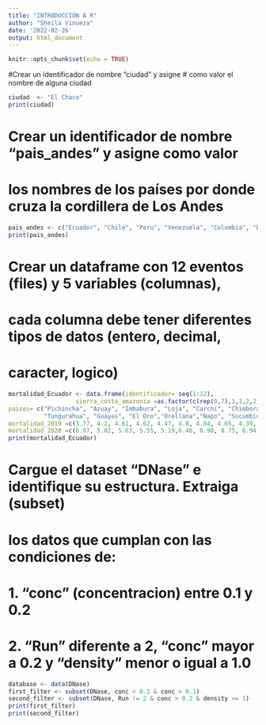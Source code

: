 ```yaml
---
title: "INTRODUCCIÓN A R"
author: "Sheila Vinueza"
date: '2022-02-26'
output: html_document
---
```


```r
knitr::opts_chunk$set(echo = TRUE)
```

#Crear un identificador de nombre "ciudad" y asigne \# como valor el nombre de alguna ciudad

```r
ciudad  <- "El Chaco"
print(ciudad)
```

# Crear un identificador de nombre "pais_andes" y asigne como valor

# los nombres de los países por donde cruza la cordillera de Los Andes

```r
pais_andes <- c("Ecuador", "Chile", "Peru", "Venezuela", "Colombia", "Bolivia", "Argentina")
print(pais_andes)
```

# Crear un dataframe con 12 eventos (files) y 5 variables (columnas),

# cada columna debe tener diferentes tipos de datos (entero, decimal,

# caracter, logico)

```r
mortalidad_Ecuador <- data.frame(identificador= seq(1:12),
                   sierra_costa_amazonia =as.factor(c(rep(0,7),1,1,2,2,2)),
paises= c("Pichincha", "Azuay", "Imbabura", "Loja", "Carchi", "Chimborazo", 
          "Tungurahua", "Guayas", "El Oro","Orellana","Napo", "Sucumbios"),
mortalidad_2019 =c(3.77, 4.2, 4.61, 4.62, 4.47, 4.8, 4.84, 4.65, 4.39, 2.9, 3.22, 2.99),
mortalidad_2020 =c(6.07, 5.82, 5.63, 5.55, 5.19,6.46, 6.98, 8.75, 6.94, 3.5, 4.09, 4.01))
print(mortalidad_Ecuador)
```

# Cargue el dataset "DNase" e identifique su estructura. Extraiga (subset)

# los datos que cumplan con las condiciones de:

# 1. "conc" (concentracion) entre 0.1 y 0.2

# 2. "Run" diferente a 2, "conc" mayor a 0.2 y "density" menor o igual a 1.0

```r
database <- data(DNase)
first_filter <- subset(DNase, conc < 0.2 & conc > 0.1)
second_filter <- subset(DNase, Run != 2 & conc > 0.2 & density <= 1)
print(first_filter)
print(second_filter)
```
